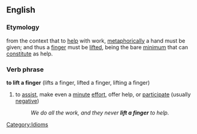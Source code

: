 ==English==

===Etymology===
from the context that to [[help]] with work, [[metaphorically]] a hand must be given; and thus a [[finger]] must be [[lift]]ed, being the bare [[minimum]] that can [[constitute]] as help.

===Verb phrase===
'''to lift a finger'''  (lifts a finger, lifted a finger, lifting a finger)
# to [[assist]], make even a [[minute]] [[effort]], offer help, or [[participate]] (usually [[negative]])
#:''We do all the work, and they never '''lift a finger''' to help.''

[[Category:Idioms]]